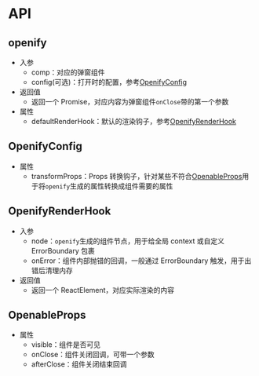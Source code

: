 # API

## openify

- 入参
  - comp：对应的弹窗组件
  - config(可选)：打开时的配置，参考[OpenifyConfig](#openifyconfig)
- 返回值
  - 返回一个 Promise，对应内容为弹窗组件`onClose`带的第一个参数
- 属性
  - defaultRenderHook：默认的渲染钩子，参考[OpenifyRenderHook](#openifyrenderhook)

## OpenifyConfig

- 属性
  - transformProps：Props 转换钩子，针对某些不符合[OpenableProps](#openableprops)用于将`openify`生成的属性转换成组件需要的属性

## OpenifyRenderHook

- 入参
  - node：`openify`生成的组件节点，用于给全局 context 或自定义 ErrorBoundary 包裹
  - onError：组件内部抛错的回调，一般通过 ErrorBoundary 触发，用于出错后清理内存
- 返回值
  - 返回一个 ReactElement，对应实际渲染的内容

## OpenableProps

- 属性
  - visible：组件是否可见
  - onClose：组件关闭回调，可带一个参数
  - afterClose：组件关闭结束回调
